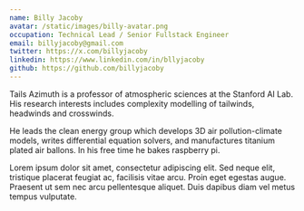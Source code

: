 ```yaml
---
name: Billy Jacoby
avatar: /static/images/billy-avatar.png
occupation: Technical Lead / Senior Fullstack Engineer
email: billyjacoby@gmail.com
twitter: https://x.com/billyjacoby
linkedin: https://www.linkedin.com/in/bllyjacoby
github: https://github.com/billyjacoby
---
```


Tails Azimuth is a professor of atmospheric sciences at the Stanford AI Lab. His research interests includes complexity modelling of tailwinds, headwinds and crosswinds.

He leads the clean energy group which develops 3D air pollution-climate models, writes differential equation solvers, and manufactures titanium plated air ballons. In his free time he bakes raspberry pi.

Lorem ipsum dolor sit amet, consectetur adipiscing elit. Sed neque elit, tristique placerat feugiat ac, facilisis vitae arcu. Proin eget egestas augue. Praesent ut sem nec arcu pellentesque aliquet. Duis dapibus diam vel metus tempus vulputate.
